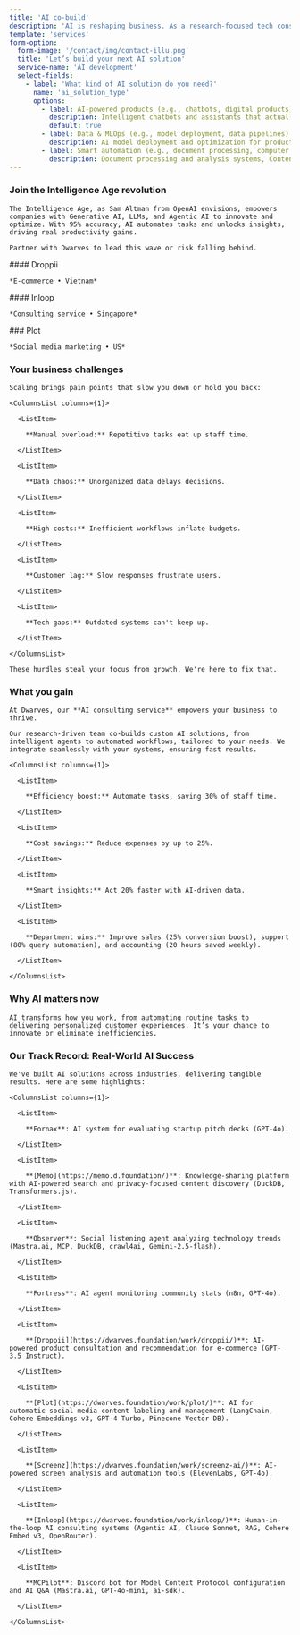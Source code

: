 ```yaml
---
title: 'AI co-build'
description: 'AI is reshaping business. As a research-focused tech consultancy, we focus on creating AI solutions that solve real business problems, not just flashy demos that fall apart in production.' 
template: 'services'
form-option:
  form-image: '/contact/img/contact-illu.png'
  title: 'Let’s build your next AI solution'
  service-name: 'AI development'
  select-fields:
    - label: 'What kind of AI solution do you need?'
      name: 'ai_solution_type'
      options:
        - label: AI-powered products (e.g., chatbots, digital products)
          description: Intelligent chatbots and assistants that actually help users, AI-powered digital products that enhance user experiences, Custom AI platforms designed for specific industry needs, Agentic systems that can reason and take actions.
          default: true
        - label: Data & MLOps (e.g., model deployment, data pipelines)
          description: AI model deployment and optimization for production environments, Data pipelines that feed your AI systems reliably, MLOps and LLMOps for efficient model development and deployment, AI integration with existing systems and workflows.
        - label: Smart automation (e.g., document processing, computer vision)
          description: Document processing and analysis systems, Content generation and curation tools, Automated decision-making systems, Computer vision applications for real-world problems.
---
```


<Hero
  title="AI co-build"
  description="AI is reshaping business. As a research-focused tech consultancy, we focus on creating AI solutions that solve real business problems, not just flashy demos that fall apart in production."
  ctaText="Let's talk"
  ctaLink="#contact"
/> 

<Section>

  ### Join the Intelligence Age revolution

  <ParagraphBlock>

    The Intelligence Age, as Sam Altman from OpenAI envisions, empowers companies with Generative AI, LLMs, and Agentic AI to innovate and optimize. With 95% accuracy, AI automates tasks and unlocks insights, driving real productivity gains. 
    
    Partner with Dwarves to lead this wave or risk falling behind.

  </ParagraphBlock>

</Section>

<Section className="!pt-0">
<Flex className="flex-col md:flex-row" gap="2xl">
  <Project featured customBackgroundColor="#FDA900" background="light" href="/work/droppii" image="/images/work/logo/droppii-landingpage.webp" imageAlt="Droppii logo">
    #### Droppii

    *E-commerce • Vietnam*

  </Project>

  <Project featured customBackgroundColor="#091A73" background="dark" work="true" href="/work/inloop" image="/images/work/logo/inloop-landingpage.webp" imageAlt="Inloop logo">
    #### Inloop

    *Consulting service • Singapore*

  </Project>

  <Project colored customBackgroundColor="#800531" background="dark" image="/images/work/logo/plot-landingpage.webp" imageAlt="Plot logo" href="/work/plot">
    ### Plot

    *Social media marketing • US*

  </Project>
</Flex>
</Section>

<Section>

  ### Your business challenges

  <ParagraphBlock>

    Scaling brings pain points that slow you down or hold you back:

    <ColumnsList columns={1}>

      <ListItem>

        **Manual overload:** Repetitive tasks eat up staff time.

      </ListItem>

      <ListItem>

        **Data chaos:** Unorganized data delays decisions.

      </ListItem>

      <ListItem>

        **High costs:** Inefficient workflows inflate budgets.

      </ListItem>

      <ListItem>

        **Customer lag:** Slow responses frustrate users.

      </ListItem>

      <ListItem>

        **Tech gaps:** Outdated systems can't keep up.

      </ListItem>

    </ColumnsList>

    These hurdles steal your focus from growth. We're here to fix that.

  </ParagraphBlock>

</Section>


<Section>

  ### What you gain

  <ParagraphBlock>

    At Dwarves, our **AI consulting service** empowers your business to thrive.

    Our research-driven team co-builds custom AI solutions, from intelligent agents to automated workflows, tailored to your needs. We integrate seamlessly with your systems, ensuring fast results.

    <ColumnsList columns={1}>

      <ListItem>

        **Efficiency boost:** Automate tasks, saving 30% of staff time.

      </ListItem>

      <ListItem>

        **Cost savings:** Reduce expenses by up to 25%.

      </ListItem>

      <ListItem>

        **Smart insights:** Act 20% faster with AI-driven data.

      </ListItem>

      <ListItem>

        **Department wins:** Improve sales (25% conversion boost), support (80% query automation), and accounting (20 hours saved weekly).

      </ListItem>

    </ColumnsList>

  </ParagraphBlock>

</Section>

<Section>

  ### Why AI matters now

  <ParagraphBlock>

    AI transforms how you work, from automating routine tasks to delivering personalized customer experiences. It’s your chance to innovate or eliminate inefficiencies.

  </ParagraphBlock>

</Section>

<Section>

  ### Our Track Record: Real-World AI Success

  <ParagraphBlock>

    We've built AI solutions across industries, delivering tangible results. Here are some highlights:

    <ColumnsList columns={1}>

      <ListItem>

        **Fornax**: AI system for evaluating startup pitch decks (GPT-4o).

      </ListItem>

      <ListItem>

        **[Memo](https://memo.d.foundation/)**: Knowledge-sharing platform with AI-powered search and privacy-focused content discovery (DuckDB, Transformers.js).

      </ListItem>

      <ListItem>

        **Observer**: Social listening agent analyzing technology trends (Mastra.ai, MCP, DuckDB, crawl4ai, Gemini-2.5-flash).

      </ListItem>

      <ListItem>

        **Fortress**: AI agent monitoring community stats (n8n, GPT-4o).

      </ListItem>

      <ListItem>

        **[Droppii](https://dwarves.foundation/work/droppii/)**: AI-powered product consultation and recommendation for e-commerce (GPT-3.5 Instruct).

      </ListItem>

      <ListItem>

        **[Plot](https://dwarves.foundation/work/plot/)**: AI for automatic social media content labeling and management (LangChain, Cohere Embeddings v3, GPT-4 Turbo, Pinecone Vector DB).

      </ListItem>

      <ListItem>

        **[Screenz](https://dwarves.foundation/work/screenz-ai/)**: AI-powered screen analysis and automation tools (ElevenLabs, GPT-4o).

      </ListItem>

      <ListItem>

        **[Inloop](https://dwarves.foundation/work/inloop/)**: Human-in-the-loop AI consulting systems (Agentic AI, Claude Sonnet, RAG, Cohere Embed v3, OpenRouter).

      </ListItem>

      <ListItem>

        **MCPilot**: Discord bot for Model Context Protocol configuration and AI Q&A (Mastra.ai, GPT-4o-mini, ai-sdk).

      </ListItem>

    </ColumnsList>

  </ParagraphBlock>

</Section>
